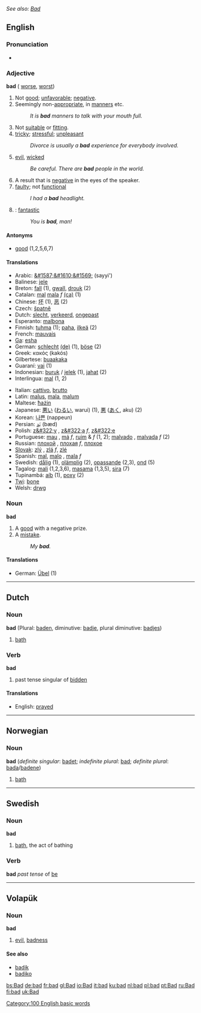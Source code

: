 ''See also: [[Bad]]''
==English==

{{rank|led|low|American|521|bad|forward|remember|fair}}

===Pronunciation===
*{{audio|en-us-bad.ogg|Audio (US)}}

===Adjective===
'''bad'''  ({{compar}} [[worse]], {{superl}} [[worst]])

# Not [[good]]; [[unfavorable]]; [[negative]].
# Seemingly non-[[appropriate]], in [[manners]] etc.
#:''It is '''bad''' manners to talk with your mouth full.''
# Not [[suitable]] or [[fitting]].
# [[tricky]]; [[stressful]]; [[unpleasant]]
#:''Divorce is usually a '''bad''' experience for everybody involved.''
# [[evil]], [[wicked]]
#:''Be careful.  There are '''bad''' people in the world.''
# A result that is [[negative]] in the eyes of the speaker.
# [[faulty]]; not [[functional]]
#:''I had a '''bad''' headlight.''
# {{slang}}: [[fantastic]]
#:''You is '''bad''', man!''

====Antonyms====
*[[good]] (1,2,5,6,7)

====Translations====
{{top}}
*Arabic: [[&#1587;&#1610;&#1569;]] (sayyi')
*Balinese: [[jele]]
*Breton: [[fall]] (1), [[gwall]], [[drouk]] (2)
*Catalan:  [[mal]] {{m}} [[mala]] ''f'' [[:ca:mal|(ca)]] (1)
*Chinese: [[坏]] (1), [[恶]] (2)
*Czech: [[špatně]]
*Dutch: [[slecht]], [[verkeerd]], [[ongepast]]
*Esperanto: [[malbona]]
*Finnish: [[tuhma]] (1); [[paha]], [[ilkeä]] (2)
*French: [[mauvais]]
*[[Ga]]: [[esha]]
*German: [[schlecht]] [[:de:schlecht|(de)]] (1), [[böse]] (2)
*Greek: κακός (kakós)
*Gilbertese: [[buaakaka]]
*Guaraní: [[vai]] (1)
*Indonesian: [[buruk]] / [[jelek]] (1), [[jahat]] (2)
*Interlingua: [[mal]] (1, 2)
{{mid}}
*Italian: [[cattivo]], [[brutto]]
*Latin: [[malus]], [[mala]], [[malum]]
*Maltese: [[ħażin]]
*Japanese: [[悪い]] ([[わるい]], warui) (1), [[悪]] ([[あく]], aku) (2)
*Korean: [[나쁜]] (nappeun)
*Persian: [[بَد]] (bæd)
*Polish: [[z&#322;y]] {{m}}, [[z&#322;a]] ''f'', [[z&#322;e]] {{n}}
*Portuguese: [[mau]] {{m}}, [[má]] ''f'', [[ruim]] {{m}} & ''f'' (1, 2); [[malvado]] {{m}}, [[malvada]] ''f'' (2)
*Russian: [[плохой]] {{m}}, [[плохая]] ''f'', [[плохое]] {{n}}
*[[Slovak]]: [[zlý]] {{m}}, [[zlá]] ''f'', [[zlé]] {{n}}
*Spanish: [[mal]], [[malo]] {{m}}, [[mala]] ''f''
*Swedish: [[dålig]] (1), [[olämplig]] (2), [[opassande]] (2,3), [[ond]] (5)
*Tagalog: [[mali]] (1,2,3,6), [[masama]] (1,3,5), [[sira]] (7) 
*Tupinambá: [[aíb]] (1), [[poxy]] (2)
*[[Twi]]: [[bone]]
*Welsh: [[drwg]]
{{bottom}}

===Noun===
'''bad'''

# A [[good]] with a negative prize.
# A [[mistake]].
#:''My '''bad'''.''

====Translations====
*German: [[Übel#Noun|Übel]] (1)

----

== Dutch ==
=== Noun ===
'''bad''' (Plural: [[baden]], diminutive: [[badje]], plural diminutive: [[badjes]])

# [[bath]]

=== Verb ===
'''bad'''

# past tense singular of [[bidden]]

====Translations====
*English: [[prayed]]

----

==Norwegian==
===Noun===
'''bad''' {{n}} (''definite singular'': [[badet]]; ''indefinite plural'': [[bad]]; ''definite plural'': [[bada]]/[[badene]])

# [[bath]]

----
==Swedish==
===Noun===
'''bad''' {{n}}

# [[bath]], the act of bathing

===Verb===
'''bad''' ''past tense'' of [[be]]
----

== Volapük == 
=== Noun ===
'''bad'''
# [[evil]], [[badness]]

==== See also ====
*[[badik]]
*[[badiko]]

[[Category:100 English basic words]]

[[bs:Bad]]
[[de:bad]]
[[fr:bad]]
[[gl:Bad]]
[[io:Bad]]
[[it:bad]]
[[ku:bad]]
[[nl:bad]]
[[pl:bad]]
[[pt:Bad]]
[[ru:Bad]]
[[fi:bad]]
[[uk:Bad]]